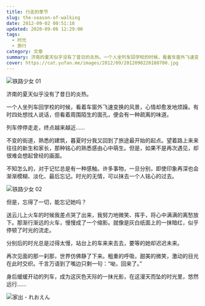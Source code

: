 ```yaml
---
title: 行走的季节
slug: the-season-of-walking
date: 2012-09-02 00:51:18
updated: 2020-09-06 12:29:00
tags:
  - 时光
  - 旅行
category: 文章
summary: 济南的夏天似乎没有了昔日的炎热。一个人坐列车回学校的时候，看着车窗外飞速变换的风景，心情却愈发地烦躁。有时四处想找人说话，但看着周围陌生的面孔，便会有一种疏离的味道。
cover: https://cat.yufan.me/images/2012/09/2012090220180700.jpg
---
```


![铁路少女 01](https://cat.yufan.me/images/2012/09/2012090220242000.jpg)

<MusicPlayer netease={1901728522} />

济南的夏天似乎没有了昔日的炎热。

一个人坐列车回学校的时候，看着车窗外飞速变换的风景，心情却愈发地烦躁。有时四处想找人说话，但看着周围陌生的面孔，便会有一种疏离的味道。

列车停停走走，终点越来越近……

不变的街道，熟悉的建筑，暮夏时分我又回到了旅途最开始的起点。望着路上来来往往的新生和家长，那种铭心的熟悉感由心中萌生。但是，如果不是再次遇见，却很难会想起曾经的画面。

不知怎么的，对于记忆总是有一种感触。许多事物，一旦分别，即使印象再深也会渐渐模糊、淡化、最后忘记。时光的无情，可以抹去一个人铭心的过去。

![铁路少女 02](https://cat.yufan.me/images/2012/09/2012090220242500.jpg)

但是，忘得了一切，能忘记她吗？

送云儿上火车的时候我差点哭了出来，我努力地微笑、挥手，将心中满满的离愁放下。那渐行渐远的火车，慢慢成了一个缩影。就像是灰白纸面上的一抹暗红，似乎停顿了时光的流走。

分别后的时光总是过得太慢，站台上的车来来去去，要等的她却迟迟未来。

再次见面的那一刹那，世界仿佛静了下来。粗重的呼吸，甜美的微笑，激动的目光在此时交织。千言万语到了嘴边只剩一句：“呦，回来了。”

身后缓缓开动的列车，成为这灰色天际的一抹光影，在这漫天而坠的时光里，悠然远行……

![家出 - れおえん](https://cat.yufan.me/images/2012/09/2012090220233200.jpg)
